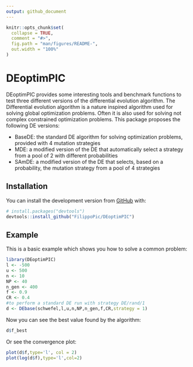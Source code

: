 ```yaml
---
output: github_document
---
```


<!-- README.md is generated from README.Rmd. Please edit that file -->

```r
knitr::opts_chunk$set(
  collapse = TRUE,
  comment = "#>",
  fig.path = "man/figures/README-",
  out.width = "100%"
)
```

# DEoptimPIC

<!-- badges: start -->
<!-- badges: end -->

DEoptimPIC provides some interesting tools and benchmark functions to test three
different versions of the differential evolution algorithm. The Differential evolution
algorithm is a nature inspired algorithm used for solving global optimization problems.
Often it is also used for solving not complex constrained optimization problems.
This package proposes the following DE versions:

- BaseDE: the standard DE algorithm for solving optimization problems, provided with 4 
mutation strategies
- MDE: a modified version of the DE that automatically select a strategy from a pool of
2 with different probabilities
- SAmDE: a modified version of the DE that selects, based on a probability, the mutation strategy from a 
pool of 4 strategies

## Installation

You can install the development version from [GitHub](https://github.com/) with:
``` r
# install.packages("devtools")
devtools::install_github("FilippoPic/DEoptimPIC")
```

## Example

This is a basic example which shows you how to solve a common problem:

```r
library(DEoptimPIC)
l <- -500
u <- 500
n <- 10
NP <- 40
n_gen <- 400
f <- 0.9
CR <- 0.4
#to perform a standard DE run with strategy DE/rand/1
d <- DEbase(schwefel,l,u,n,NP,n_gen,f,CR,strategy = 1)
```

Now you can see the best value found by the algorithm:

```r
d$f_best
```

Or see the convergence plot:
```r
plot(d$f,type='l', col = 2)
plot(log(d$f),type='l',col=2)
```
